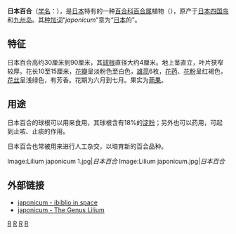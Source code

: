 {{Speciesbox 
| taxon = Lilium japonicum
| authority = Thunb., 1784
| image = Lilium japonicum (1).jpg
}}
'''日本百合'''（[[学名|学名]]：''{{lang|la|Lilium japonicum}}''），是[[日本|日本]]特有的一种[[百合科|百合科]][[百合属|百合属]]植物（{{lang-ja|笹百合}}），原产于[[日本|日本]][[四国岛|四国岛]]和[[九州岛|九州岛]]。其[[种加词|种加词]]“''japonicum''”意为“[[日本|日本]]的”。

==特征==
日本百合高约30厘米到90厘米，其[[球根|球根]]直径大约4厘米。地上茎直立，叶片狭窄较厚。花长10至15厘米，[[花瓣|花瓣]]呈淡粉色至白色，[[雄蕊|雄蕊]]6枚，[[花药|花药]]、[[花粉|花粉]]呈红褐色，[[花丝|花丝]]呈浅绿色，有芳香。花期为六月到七月。果实为[[蒴果|蒴果]]。

==用途==
日本百合的球根可以用来食用，其球根含有18%的[[淀粉|淀粉]]；另外也可以药用，可起到止咳、止痰的作用。

日本百合也常被用来进行人工杂交，以培育新的百合品种。

<gallery>
Image:Lilium japonicum 1.jpg|''日本百合''
Image:Lilium japonicum.jpg|''日本百合''
</gallery>

==外部链接==
*[http://www.ibiblio.org/pfaf/cgi-bin/arr_html?Lilium+japonicum&CAN=LATIND|Lilium japonicum - ibiblio in space] {{Wayback|url=http://www.ibiblio.org/pfaf/cgi-bin/arr_html?Lilium+japonicum&CAN=LATIND%7CLilium |date=20190123194450 }}
*[http://www.the-genus-lilium.com/japonicum.htm|Lilium japonicum - The Genus Lilium]{{dead link|date=2018年3月 |bot=InternetArchiveBot |fix-attempted=yes }}

{{Commons|Lilium japonicum|日本百合}}
{{Taxonbar|from=Q149562}}

[[Category:百合属|R]]
[[Category:日本植物|R]]
[[Category:球根花卉|R]]
[[Category:1784年描述的植物|R]]